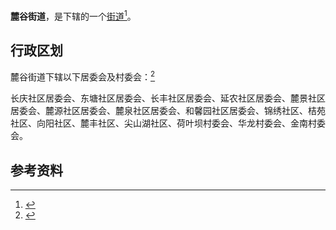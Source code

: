 {{中国乡级行政区|43/01/04/011/000}}

'''麓谷街道'''，是{{PRC admin/fullname|43/01/04/011/000|3}}下辖的一个[[街道|街道]]<ref>{{PRC admin/ref sgc|{{PRC admin/parent|43/01/04/011/000}}}}</ref>。

== 行政区划 ==

麓谷街道下辖以下居委会及村委会：<ref>{{PRC admin/ref sgc|43/01/04/011/000}}</ref>

长庆社区居委会、东塘社区居委会、长丰社区居委会、延农社区居委会、麓景社区居委会、麓源社区居委会、麓泉社区居委会、和馨园社区居委会、锦绣社区、桔苑社区、向阳社区、麓丰社区、尖山湖社区、荷叶坝村委会、华龙村委会、金南村委会。

== 参考资料 ==

{{reflist}}

{{行政区划小作品}}
{{PRC admin/navcat|43/01/04/011/000}}